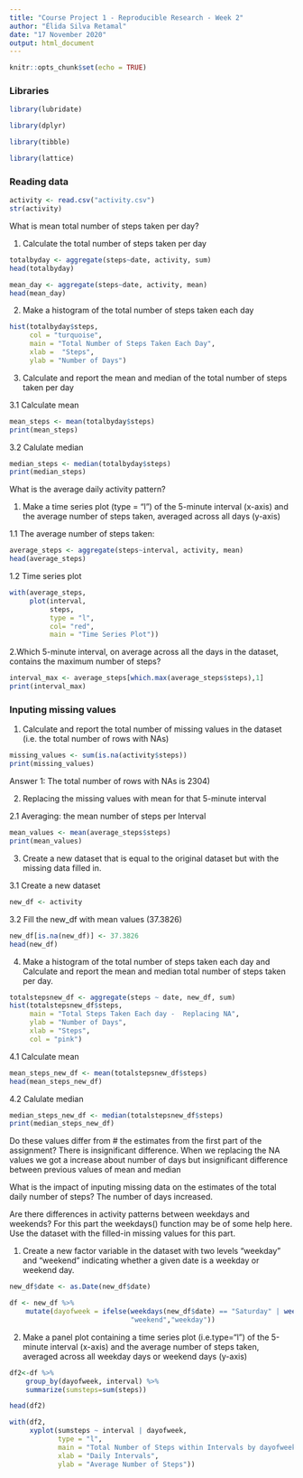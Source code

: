 ```yaml
---
title: "Course Project 1 - Reproducible Research - Week 2"
author: "Élida Silva Retamal"
date: "17 November 2020"
output: html_document
---
```


```r
knitr::opts_chunk$set(echo = TRUE)
```
### Libraries

```r
library(lubridate)
```

```r
library(dplyr)
```

```r
library(tibble)
```

```r
library(lattice)
```

### Reading data
```r
activity <- read.csv("activity.csv")
str(activity)
```
What is mean total number of steps taken per day?

1. Calculate the total number of steps taken per day

```r
totalbyday <- aggregate(steps~date, activity, sum)
head(totalbyday)
```

```r
mean_day <- aggregate(steps~date, activity, mean)
head(mean_day)
```
2. Make a histogram of the total number of steps taken each day
```r
hist(totalbyday$steps,
     col = "turquoise",
     main = "Total Number of Steps Taken Each Day", 
     xlab =  "Steps",
     ylab = "Number of Days")  
```

3. Calculate and report the mean and median of the total number of steps taken per day

3.1 Calculate mean
```r
mean_steps <- mean(totalbyday$steps)
print(mean_steps)
```
3.2 Calulate median
```r
median_steps <- median(totalbyday$steps)
print(median_steps)
```
What is the average daily activity pattern?

1. Make a time series plot (type = "l") of the 5-minute interval (x-axis) and the average number of steps taken, averaged across all days (y-axis)

1.1 The average number of steps taken:
```r
average_steps <- aggregate(steps~interval, activity, mean)
head(average_steps)
```
1.2 Time series plot
```r
with(average_steps,
     plot(interval,
          steps,
          type = "l",
          col= "red",
          main = "Time Series Plot"))
```

2.Which 5-minute interval, on average across all the days in the dataset, contains the maximum number of steps?
```r
interval_max <- average_steps[which.max(average_steps$steps),1]
print(interval_max)
```
### Inputing missing values
1. Calculate and report the total number of missing values in the dataset (i.e. the total number of rows with NAs)
```r
missing_values <- sum(is.na(activity$steps))
print(missing_values)
```
Answer 1: The total number of rows with NAs is 2304)

2. Replacing the missing values with mean for that 5-minute interval 

2.1 Averaging: the mean number of steps per Interval
```r
mean_values <- mean(average_steps$steps)
print(mean_values)
```

3. Create a new dataset that is equal to the original dataset but with the missing data filled in.

3.1 Create a new dataset
```r
new_df <- activity
```

3.2 Fill the new_df with mean values (37.3826)
```r
new_df[is.na(new_df)] <- 37.3826
head(new_df)
```

4. Make a histogram of the total number of steps taken each day and Calculate and report the mean and median total number of steps taken per day. 
```r
totalstepsnew_df <- aggregate(steps ~ date, new_df, sum)
hist(totalstepsnew_df$steps,
     main = "Total Steps Taken Each day -  Replacing NA",
     ylab = "Number of Days",
     xlab = "Steps",
     col = "pink")
```

4.1 Calculate mean
```r
mean_steps_new_df <- mean(totalstepsnew_df$steps)
head(mean_steps_new_df)
```

4.2 Calulate median
```r
median_steps_new_df <- median(totalstepsnew_df$steps)
print(median_steps_new_df)
```
Do these values differ from # the estimates from the first part of the assignment? 
There is insignificant difference.
When we replacing the NA values we got a increase about number of days but insignificant difference between previous values of mean and median

What is the impact of inputing missing data on the estimates of the total daily number of steps?
The number of days increased.

Are there differences in activity patterns between weekdays and weekends?
For this part the weekdays() function may be of some help here.
Use the dataset with the filled-in missing values for this part.

1. Create a new factor variable in the dataset with two levels "weekday" and "weekend" indicating whether a given date is a weekday or weekend day.
```r
new_df$date <- as.Date(new_df$date)
```

```r
df <- new_df %>%
    mutate(dayofweek = ifelse(weekdays(new_df$date) == "Saturday" | weekdays(new_df$date) == "Sunday",
                              "weekend","weekday"))
```
2. Make a panel plot containing a time series plot (i.e.type="l") of the 5-minute interval (x-axis) and the average number of steps taken, averaged across all weekday days or weekend days (y-axis)

```r
df2<-df %>%
    group_by(dayofweek, interval) %>%
    summarize(sumsteps=sum(steps))

```

```r
head(df2)
```

```r
with(df2,
     xyplot(sumsteps ~ interval | dayofweek, 
            type = "l",      
            main = "Total Number of Steps within Intervals by dayofweek",
            xlab = "Daily Intervals",
            ylab = "Average Number of Steps"))
```
